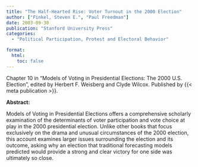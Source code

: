 ```yaml
---
title: "The Half-Hearted Rise: Voter Turnout in the 2000 Election"
author: ["Finkel, Steven E.", "Paul Freedman"]
date: 2003-09-30
publication: "Stanford University Press"
categories:
  - "Political Participation, Protest and Electoral Behavior"

format:
  html:
    toc: false
---
```


Chapter 10 in "Models of Voting in Presidential Elections: The 2000 U.S. Election", edited by Herbert F. Weisberg and Clyde Wilcox. Published by {{< meta publication >}}.

**Abstract:**

::: justify-text
Models of Voting in Presidential Elections offers a comprehensive scholarly examination of the determinants of voter participation and vote choice at play in the 2000 presidential election. Unlike other books that focus exclusively on the drama and unusual circumstances of the 2000 election, this account examines larger issues surrounding the election and its outcome, asking why an election that traditional forecasting models predicted would provide a strong and clear victory for one side was ultimately so close.
:::

